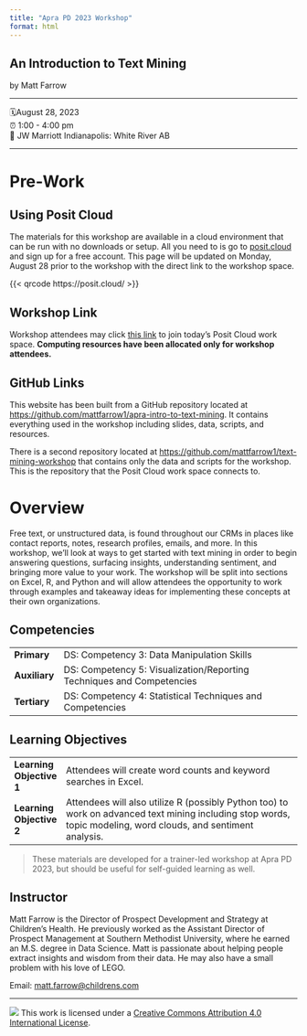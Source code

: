 ```yaml
---
title: "Apra PD 2023 Workshop"
format: html
---
```


## An Introduction to Text Mining

by Matt Farrow

------------------------------------------------------------------------

🗓️August 28, 2023\
⏰ 1:00 - 4:00 pm\
🏨 JW Marriott Indianapolis: White River AB\

------------------------------------------------------------------------

# Pre-Work

## Using Posit Cloud

The materials for this workshop are available in a cloud environment that can be run with no downloads or setup. All you need to is go to [posit.cloud](https://posit.cloud) and sign up for a free account. This page will be updated on Monday, August 28 prior to the workshop with the direct link to the workshop space.

{{< qrcode https://posit.cloud/ >}}

## Workshop Link

Workshop attendees may click [this link](https://posit.cloud/spaces/402448/join?access_code=fwlAcK_yXIxTkegUsEBSHHINTmR8PtC2tQX8oIly "Text Mining Workshop Link") to join today's Posit Cloud work space. **Computing resources have been allocated only for workshop attendees.**

## GitHub Links

This website has been built from a GitHub repository located at <https://github.com/mattfarrow1/apra-intro-to-text-mining>. It contains everything used in the workshop including slides, data, scripts, and resources.

There is a second repository located at <https://github.com/mattfarrow1/text-mining-workshop> that contains only the data and scripts for the workshop. This is the repository that the Posit Cloud work space connects to.

# Overview

Free text, or unstructured data, is found throughout our CRMs in places like contact reports, notes, research profiles, emails, and more. In this workshop, we'll look at ways to get started with text mining in order to begin answering questions, surfacing insights, understanding sentiment, and bringing more value to your work. The workshop will be split into sections on Excel, R, and Python and will allow attendees the opportunity to work through examples and takeaway ideas for implementing these concepts at their own organizations.

## Competencies

|               |                                                                       |
|---------------|-----------------------------------------------------------------------|
| **Primary**   | DS: Competency 3: Data Manipulation Skills                            |
| **Auxiliary** | DS: Competency 5: Visualization/Reporting Techniques and Competencies |
| **Tertiary**  | DS: Competency 4: Statistical Techniques and Competencies             |

## Learning Objectives

|                          |                                                                                                                                                                |
|--------------------------|----------------------------------------------------------------------------------------------------------------------------------------------------------------|
| **Learning Objective 1** | Attendees will create word counts and keyword searches in Excel.                                                                                               |
| **Learning Objective 2** | Attendees will also utilize R (possibly Python too) to work on advanced text mining including stop words, topic modeling, word clouds, and sentiment analysis. |

> These materials are developed for a trainer-led workshop at Apra PD 2023, but should be useful for self-guided learning as well.

## Instructor

Matt Farrow is the Director of Prospect Development and Strategy at Children's Health. He previously worked as the Assistant Director of Prospect Management at Southern Methodist University, where he earned an M.S. degree in Data Science. Matt is passionate about helping people extract insights and wisdom from their data. He may also have a small problem with his love of LEGO.

Email: [matt.farrow\@childrens.com](mailto:matt.farrow@childrens.com)

------------------------------------------------------------------------

![](https://i.creativecommons.org/l/by/4.0/88x31.png) This work is licensed under a [Creative Commons Attribution 4.0 International License](https://creativecommons.org/licenses/by/4.0/).
